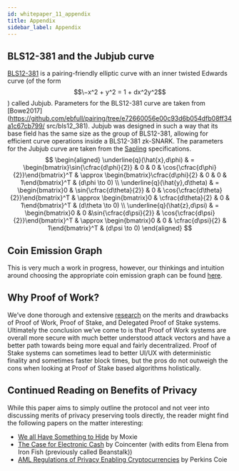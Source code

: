 ```yaml
---
id: whitepaper_11_appendix
title: Appendix
sidebar_label: Appendix
---
```


## BLS12-381 and the Jubjub curve

[BLS12-381](https://github.com/zkcrypto/pairing/tree/e72660056e00c93d6b054dfb08ff34a1c67cb799/src/bls12_381) is a pairing-friendly elliptic curve with an inner twisted Edwards curve (of the form $$\−x^2 + y^2 = 1 + dx^2y^2$$) called Jubjub. Parameters for the BLS12-381 curve are taken from [Bowe2017](https://github.com/ebfull/pairing/tree/e72660056e00c93d6b054dfb08ff34a1c67cb799/ src/bls12_381). Jubjub was designed in such a way that its base field has the same size as the group of BLS12-381, allowing for efficient curve operations inside a BLS12-381 zk-SNARK. The parameters for the Jubjub curve are taken from the [Sapling](https://github.com/zcash/zips/blob/master/protocol/sapling.pdf) specifications.
$$
\begin{aligned}
\underline{q}(\hat{x},d\phi)
& = \begin{bmatrix}\sin{\cfrac{d\phi}{2}} & 0 & 0 & \cos{\cfrac{d\phi}{2}}\end{bmatrix}^T
& \approx \begin{bmatrix}\cfrac{d\phi}{2} & 0 & 0 & 1\end{bmatrix}^T
& (d\phi \to 0)
\\
\underline{q}(\hat{y},d\theta)
& = \begin{bmatrix}0 & \sin{\cfrac{d\theta}{2}} & 0 & \cos{\cfrac{d\theta}{2}}\end{bmatrix}^T
& \approx \begin{bmatrix}0 & \cfrac{d\theta}{2} & 0 & 1\end{bmatrix}^T
& (d\theta \to 0)
\\
\underline{q}(\hat{z},d\psi)
& = \begin{bmatrix}0 & 0 &\sin{\cfrac{d\psi}{2}} & \cos{\cfrac{d\psi}{2}}\end{bmatrix}^T
& \approx \begin{bmatrix}0 & 0 & \cfrac{d\psi}{2} & 1\end{bmatrix}^T
& (d\psi \to 0)
\end{aligned}
$$

## Coin Emission Graph

This is very much a work in progress, however, our thinkings and intuition around choosing the appropriate coin emission graph can be found [here](https://docs.google.com/document/d/1WjKRXHltLivcN08wiGfPrDsiBa7jgXeNlr1rOWEushg/edit#heading=h.kv49wpvtizgb).

## Why Proof of Work?

We’ve done thorough and extensive [research](https://www.notion.so/beanstalk/Why-PoW-is-a-Great-Choice-For-New-Layer-1-Blockchains-04438f79bea2444faead1b8fbd9220d0) on the merits and drawbacks of Proof of Work, Proof of Stake, and Delegated Proof of Stake systems. Ultimately the conclusion we’ve come to is that Proof of Work systems are overall more secure with much better understood attack vectors and have a better path towards being more equal and fairly decentralized. Proof of Stake systems can sometimes lead to better UI/UX with deterministic finality and sometimes faster block times, but the pros do not outweigh the cons when looking at Proof of Stake based algorithms holistically.

## Continued Reading on Benefits of Privacy

While this paper aims to simply outline the protocol and not veer into discussing merits of privacy preserving tools directly, the reader might find the following papers on the matter interesting:
*   [We all Have Something to Hide](https://moxie.org/2013/06/12/we-should-all-have-something-to-hide.html) by Moxie
*   [The Case for Electronic Cash](https://www.coincenter.org/the-case-for-electronic-cash/) by Coincenter (with edits from Elena from Iron Fish (previously called Beanstalk))
*   [AML Regulations of Privacy Enabling Cryptocurrencies](https://www.perkinscoie.com/images/content/2/3/237411/Perkins-Coie-LLP-White-Paper-AML-Regulation-of-Privacy-enablin.pdf) by Perkins Coie